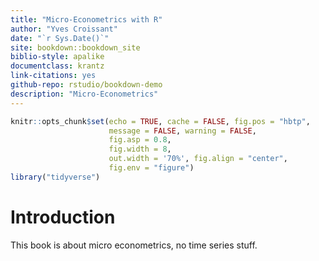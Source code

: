 ```yaml
--- 
title: "Micro-Econometrics with R"
author: "Yves Croissant"
date: "`r Sys.Date()`"
site: bookdown::bookdown_site
biblio-style: apalike
documentclass: krantz
link-citations: yes
github-repo: rstudio/bookdown-demo
description: "Micro-Econometrics"
---
```


```r
knitr::opts_chunk$set(echo = TRUE, cache = FALSE, fig.pos = "hbtp",
                      message = FALSE, warning = FALSE,
                      fig.asp = 0.8,
                      fig.width = 8,
                      out.width = '70%', fig.align = "center",
                      fig.env = "figure")
library("tidyverse")
```

# Introduction

This book is about micro econometrics, no time series stuff. 


